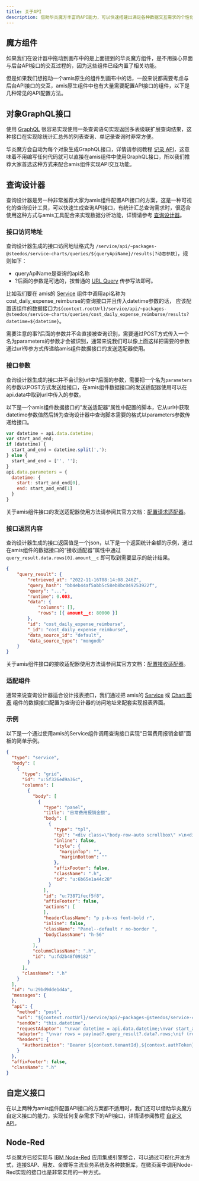 ```yaml
---
title: 关于API
description: 借助华炎魔方丰富的API能力，可以快速搭建出满足各种数据交互需求的个性化页面。
---
```


## 魔方组件

如果我们在设计器中拖动到画布中的是上面提到的华炎魔方组件，是不用操心界面与后台API接口的交互过程的，因为这些组件已经内置了相关功能。

但是如果我们想拖动一个amis原生的组件到画布中的话，一般来说都需要考虑与后台API接口的交互，amis原生组件中也有大量需要配置API接口的组件，以下是几种常见的API配置方法。

## 对象GraphQL接口

使用 [GraphQL](https://www.graphql.com/) 很容易实现使用一条查询语句实现返回多表级联扩展查询结果，这种接口在实现除统计汇总外的列表查询、单记录查询时非常方便。

华炎魔方会自动为每个对象生成GraphQL接口，详情请参阅教程 [记录 API](/docs/developer/graphql-api)，这意味着不用编写任何代码就可以直接在amis组件中使用GraphQL接口，所以我们推荐大家首选这种方式来配合amis组件实现API交互功能。

## 查询设计器

查询设计器是另一种非常推荐大家为amis组件配置API接口的方案，这是一种可视化的查询设计工具，可以快速生成查询API接口，有统计汇总查询需求时，很适合使用这种方式与amis工具配合来实现数据分析功能，详情请参考 [查询设计器](/docs/admin/query)。

### 接口访问地址

查询设计器生成的接口访问地址格式为 `/service/api/~packages-@steedos/service-charts/queries/${queryApiName}/results[?动态参数]`，规则如下：

- queryApiName是查询的api名称
- ?后面的参数是可选的，按普通的 [URL Query](https://en.wikipedia.org/wiki/Query_string) 传参写法即可。

比如我们要在 amis的 [Service](https://aisuda.bce.baidu.com/amis/zh-CN/components/service) 组件中调用api名称为cost_daily_expense_reimburse的查询接口并且传入datetime参数的话，
应该配置该组件的数据接口为`${context.rootUrl}/service/api/~packages-@steedos/service-charts/queries/cost_daily_expense_reimburse/results?datetime=${datetime}`。

需要注意的事?后面的参数并不会直接被查询识别，需要通过POST方式传入一个名为parameters的参数才会被识别，通常来说我们可以像上面这样把需要的参数通过url传参方式传递给amis组件数据接口的发送适配器使用。

### 接口参数

查询设计器生成的接口并不会识别url中?后面的参数，需要把一个名为`parameters`的参数以POST方式发送给接口，在amis组件数据接口的发送适配器使用可以在api.data中取到url中传入的参数。

以下是一个amis组件数据接口的”发送适配器“属性中配置的脚本，它从url中获取datetime参数值然后转为查询设计器中查询脚本需要的格式以parameters参数传递给接口。

```js
var datetime = api.data.datetime;
var start_and_end;
if (datetime) {
  start_and_end = datetime.split(',');
} else {
  start_and_end = ['', ''];
}
api.data.parameters = {
  datetime: {
    start: start_and_end[0],
    end: start_and_end[1]
  }
}
```

关于amis组件接口的发送适配器使用方法请参阅其官方文档：[配置请求适配器](https://aisuda.bce.baidu.com/amis/zh-CN/docs/types/api#%E9%85%8D%E7%BD%AE%E8%AF%B7%E6%B1%82%E9%80%82%E9%85%8D%E5%99%A8)。

### 接口返回内容

查询设计器生成的接口返回值是一个json，以下是一个返回统计金额的示例，通过在amis组件的数据接口的“接收适配器”属性中通过 `query_result.data.rows[0].amount__c` 即可取到需要显示的统计结果。

```json
{
    "query_result": {
        "retrieved_at": "2022-11-16T08:14:08.246Z",
        "query_hash": "bb4eb44af5abb5c58eb8bc049253922f",
        "query": "...",
        "runtime": 0.003,
        "data": {
            "columns": [],
            "rows": [{ amount__c: 80000 }]
        },
        "id": "cost_daily_expense_reimburse",
        "_id": "cost_daily_expense_reimburse",
        "data_source_id": "default",
        "data_source_type": "mongodb"
    }
}
```

关于amis组件接口的接收适配器使用方法请参阅其官方文档：[配置接收适配器](https://aisuda.bce.baidu.com/amis/zh-CN/docs/types/api#%E9%85%8D%E7%BD%AE%E6%8E%A5%E6%94%B6%E9%80%82%E9%85%8D%E5%99%A8)。

### 适配组件

通常来说查询设计器适合设计报表接口，我们通过把 amis的 [Service](https://aisuda.bce.baidu.com/amis/zh-CN/components/service) 或 [Chart 图表](https://aisuda.bce.baidu.com/amis/zh-CN/components/chart) 组件的数据接口配置为查询设计器的访问地址来配套实现报表界面。

### 示例

以下是一个通过使用amis的Service组件调用查询接口实现“日常费用报销金额”面板的简单示例。

```json
{
  "type": "service",
  "body": [
    {
      "type": "grid",
      "id": "u:5f326ed9a36c",
      "columns": [
        {
          "body": [
            {
              "type": "panel",
              "title": "日常费用报销金额",
              "body": [
                {
                  "type": "tpl",
                  "tpl": "<div class=\"body-row-auto scrollbox\" >\n<div class=\"visualization-renderer\">\n<div class=\"visualization-renderer-wrapper\">\n<div class=\"counter-visualization-container\">\n<div class=\"counter-visualization-content\">\n<div style=\"transform: scale(0.65);\">\n<div class=\"counter-visualization-value\" title=\"${total_amount}\">￥${amount__c}</div>\n</div>\n</div>\n</div>\n</div>\n</div>\n</div>",
                  "inline": false,
                  "style": {
                    "marginTop": "",
                    "marginBottom": ""
                  },
                  "affixFooter": false,
                  "className": ".h",
                  "id": "u:6b65e1a44c28"
                }
              ],
              "id": "u:73871fecf5f8",
              "affixFooter": false,
              "actions": [
              ],
              "headerClassName": "p p-b-xs font-bold r",
              "inline": false,
              "className": "Panel--default r no-border ",
              "bodyClassName": "h-56"
            }
          ],
          "columnClassName": ".h",
          "id": "u:fd2b48f09182"
        }
      ],
      "className": ".h"
    }
  ],
  "id": "u:29bd9dde1d4a",
  "messages": {
  },
  "api": {
    "method": "post",
    "url": "${context.rootUrl}/service/api/~packages-@steedos/service-charts/queries/cost_daily_expense_reimburse/results?datetime=${datetime}",
    "sendOn": "this.datetime",
    "requestAdaptor": "\nvar datetime = api.data.datetime;\nvar start_and_end;\nif (datetime) {\n  start_and_end = datetime.split(',');\n} else {\n  start_and_end = ['', ''];\n}\napi.data.parameters = {\n  datetime: {\n    start: start_and_end[0],\n    end: start_and_end[1]\n  }\n}",
    "adaptor": "\nvar rows = payload?.query_result?.data?.rows;\nif (rows.length) {\n  rows = rows[0]\n} else {\n  rows = { amount__c: 0 }\n}\npayload.data = {\n  amount__c: rows.amount__c\n};\n// console.log('payload ==>', payload)\nreturn payload;\n",
    "headers": {
      "Authorization": "Bearer ${context.tenantId},${context.authToken}"
    }
  },
  "affixFooter": false,
  "className": ".h"
}
```

## 自定义接口

在以上两种为amis组件配置API接口的方案都不适用时，我们还可以借助华炎魔方自定义接口的能力，实现任何复杂需求下的API接口，详情请参阅教程 [自定义API](/docs/developer/router)。

## Node-Red

华炎魔方已经实现与 [IBM Node-Red](/docs/developer/node-red) 应用集成引擎整合，可以通过可视化开发方式，连接SAP、用友、金蝶等主流业务系统及各种数据库，在微页面中调用Node-Red实现的接口也是非常实用的一种方式。